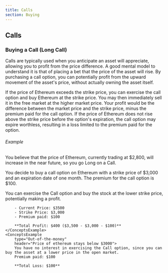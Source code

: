```yaml
---
title: Calls
section: Buying
---
```


## Calls

### Buying a Call (Long Call)

Calls are typically used when you anticipate an asset will appreciate, allowing you to profit from the price difference. A good mental model to understand it is that of placing a bet that the price of the asset will rise. By purchasing a call option, you can potentially profit from the upward movement of the asset's price, without actually owning the asset itself.

<ConceptsBoxWrapper>
  <ConceptsBox title="Profit" color="green">
    If the price of Ethereum exceeds the strike price, you can exercise the call
    option and buy Ethereum at the strike price. You may then immediately sell
    it in the free market at the higher market price. Your profit would be the
    difference between the market price and the strike price, minus the premium
    paid for the call option.
  </ConceptsBox>
  <ConceptsBox title="Loss" color="red">
    If the price of Ethereum does not rise above the strike price before the
    option's expiration, the call option may expire worthless, resulting in a
    loss limited to the premium paid for the option.
  </ConceptsBox>
</ConceptsBoxWrapper>

###### Example

You believe that the price of Ethereum, currently trading at $2,800, will increase in the near future, so you go Long on a Call.

You decide to buy a call option on Ethereum with a strike price of $3,000 and an expiration date of one month. The premium for the call option is $100.

<ConceptsExampleWrapper>
    <ConceptsExample 
        type="In-the-money" 
        header="Price of ethereum goes up to $3500" >
        You can exercise the Call option and buy the stock at the lower strike price, potentially making a profit.

        - Current Price: $3500
        - Strike Price: $3,000
        - Premium paid: $100

        **Total Profit: $400 ($3,500 - $3,000 - $100)**
    </ConceptsExample>
    <ConceptsExample
        type="Out-of-the-money"
        header="Price of ethereum stays below $3000">
        You have no interest in exercising the Call option, since you can buy the asset at a lower price in the open market.
        Premium paid: $100

        **Total Loss: $100**

  </ConceptsExample>
</ConceptsExampleWrapper>

<ScenarioGraph optionType="long call" />
